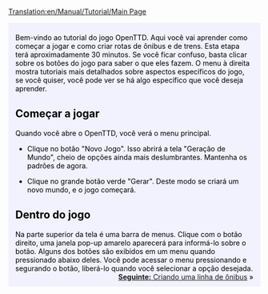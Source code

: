 [[Translation:en/Manual/Tutorial/Main Page]]

{{en/-}}
{{en/Tabs|5|1
|es/Manual/Tutorial/Tutorial|1. Inicio<!--
-->|pt/Manual/Tutorial/Autocarros (Ônibus)|2. Autocarros (Ônibus)<!--
-->|pt/Manual/Tutorial/Comboios (Trens)|3. Comboios (Trens)<!--
-->|pt/Manual/Tutorial/Aviões|4. Aviões<!--
-->|pt/Manual/Tutorial/Fim|5. Final}}
<div style="padding:.5em 1em 1em 1em; border-top:none; background-color:#f1f2fe; color:#000;">
{{pt/Manual/Tutorial/Tutorial}}
Bem-vindo ao tutorial do jogo OpenTTD. Aqui você vai aprender como começar a jogar e como criar rotas de ônibus e de trens. Esta etapa terá aproximadamente 30 minutos. Se você ficar confuso, basta clicar sobre os botões do jogo para saber o que eles fazem. O menu à direita mostra tutoriais mais detalhados sobre aspectos específicos do jogo, se você quiser, você pode ver se há algo específico que você deseja aprender.

==Começar a jogar==
{{en/Phototable|[[File:pt/Manual/Tutorial/Menu principal novo jogo.png|Menu principal do OpenTTD]]|Menu principal de OpenTTD.|center}}
Quando você abre o OpenTTD, você verá o menu principal.

*Clique no botão "Novo Jogo". Isso abrirá a tela "Geração de Mundo", cheio de opções ainda mais deslumbrantes. Mantenha os padrões de agora.

{{en/Phototable|[[File:pt/Manual/Tutorial/Geracao de mundo.png]]|Diálogo de geração de mundo. As quatro imagens na parte superior permitem a alteração do clima. Vamos deixar todas as opções como estão para este tutorial.|center}}

*Clique no grande botão verde "Gerar". Deste modo se criará um novo mundo, e o jogo começará.

==Dentro do jogo==
{{en/Phototable|[[File:pt/Manual/Tutorial/Apos o inicio.png|320px]]|Assim começa um novo jogo.|right}}

Na parte superior da tela é uma barra de menus. Clique com o botão direito, uma janela pop-up amarelo aparecerá para informá-lo sobre o botão. Alguns dos botões são exibidos em um menu quando pressionado abaixo deles. Você pode acessar o menu pressionando e segurando o botão, liberá-lo quando você selecionar a opção desejada.
<br style="clear:both;">
<span style="float: right">[[pt/Manual/Tutorial/Autocarros (Ônibus)|'''Seguinte:''' Criando uma linha de ônibus]] &raquo;</span>

</div>